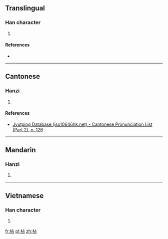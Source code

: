 ==Translingual==

===Han character===
{{Han char|rn=75|rad=木|as=05|sn=9|four=4196<sub>0</sub>|canj=木卜口 (DYR)|ids=⿰[[木]][[占]]}}

# {{defn|Han|sort=木05}}

====References====
* {{Han ref|kx=0517.020|dkj=14578|dj=0904.170|hdz=21181.030|uh=67AE|ud=26542|bh=CF5B|bd=53083}}

----

==Cantonese==

===Hanzi===
{{yue-hanzi|jyut=[[cim1]]|y=chim1}}

# {{defn|lang=yue|sort=木05}}

====References====
*[http://www.iso10646hk.net/jp/document/download.jsp Jyutping Database (iso10646hk.net) - Cantonese Pronunciation List (Part 2), p. 126]

----

==Mandarin==

===Hanzi===
{{cmn-hanzi|pin=[[xiān]] ([[xian1]])|wg=hsien<sup>1</sup>}}

# {{defn|lang=cmn|sort=木05}}

----

==Vietnamese==

===Han character===
{{vi-readings|rs=木05| hanviet = sim}}

# {{defn|lang=vi|sort=木05}}

[[fr:枮]]
[[pl:枮]]
[[zh:枮]]
